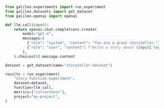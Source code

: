 ```python Python
from galileo.experiments import run_experiment
from galileo.datasets import get_dataset
from galileo.openai import openai

def llm_call(input):
	return openai.chat.completions.create(
        model="gpt-4",
        messages=[
          {"role": "system", "content": "You are a great storyteller."},
          {"role": "user", "content": f"Write a story about {input['topic']}"}
        ],
    ).choices[0].message.content

dataset = get_dataset(name="storyteller-dataset")

results = run_experiment(
	"story-function-experiment",
	dataset=dataset,
	function=llm_call,
	metrics=["correctness"],
	project="my-project",
)
```
